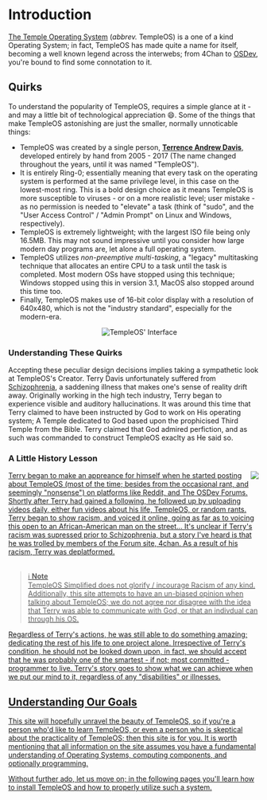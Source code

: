 # Introduction

[The Temple Operating System](https://www.templeos.org/) (_abbrev._ TempleOS) is a one of a kind Operating System; in fact, TempleOS has made quite a name for itself, becoming a well known legend across the interwebs; from 4Chan to [OSDev](https://wiki.osdev.org/Notable_Projects), you're bound to find some connotation to it.

<!--
DEV NOTE HERE!
If you ever would like to use <br> just make sure to make a close tag like this:
<br></br>
Otherwise you'll recieve errors; it's just something dumb with React.
-->

## Quirks

To understand the popularity of TempleOS, requires a simple glance at it - and may a little bit of technological appreciation 😄. Some of the things that make TempleOS astonishing are just the smaller, normally unnoticable things:

- TempleOS was created by a single person, [**Terrence Andrew Davis**](https://www.youtube.com/watch?v=UCgoxQCf5Jg), developed entirely by hand from 2005 - 2017 (The name changed throughout the years, until it was named "TempleOS").
- It is entirely Ring-0; essentially meaning that every task on the operating system is performed at the same privilege level, in this case on the lowest-most ring. This is a bold design choice as it means TempleOS is more susceptible to viruses - or on a more realistic level; user mistake - as no permission is needed to "elevate" a task (think of "sudo", and the "User Access Control" / "Admin Prompt" on Linux and Windows, respectively).
- TempleOS is extremely lightweight; with the largest ISO file being only 16.5MB. This may not sound impressive until you consider how large modern day programs are, let alone a full operating system.
- TempleOS utilizes _non-preemptive multi-tasking_, a "legacy" multitasking technique that allocates an entire CPU to a task until the task is completed. Most modern OSs have stopped using this technique; Windows stopped using this in version 3.1, MacOS also stopped around this time too.
- Finally, TempleOS makes use of 16-bit color display with a resolution of 640x480, which is not the "industry standard", especially for the modern-era.
  <p align="center">
    <img src="/screenshots/templeos.png" alt="TempleOS' Interface" />
  </p>

### Understanding These Quirks

Accepting these peculiar design decisions implies taking a sympathetic look at TempleOS's Creator. Terry Davis unfortunately suffered from [Schizophrenia](https://www.mayoclinic.org/diseases-conditions/schizophrenia/symptoms-causes/syc-20354443), a saddening illness that makes one's sense of reality drift away. Originally working in the high tech industry, Terry began to experience visible and auditory hallucinations. It was around this time that Terry claimed to have been instructed by God to work on His operating system; A Temple dedicated to God based upon the prophicised Third Temple from the Bible. Terry claimed that God admired perfiction, and as such was commanded to construct TempleOS exaclty as He said so.

### A Little History Lesson

<!--
This here allows us to have text beside our image :)
-->

<div class="doc-left">
  <a href="https://templeos.org/" imageanchor="1" />
  <img align="right" src="/img/youngterry.jpg" border="0" />
  Terry began to make an appreance for himself when he started posting about
  TempleOS (most of the time; besides from the occasional rant, and seemingly
  "nonsense") on platforms like Reddit, and The OSDev Forums. Shortly after
  Terry had gained a following, he followed up by uploading videos daily, either
  fun videos about his life, TempleOS, or random rants. Terry began to show
  racism, and voiced it online, going as far as to voicing this open to an
  African-American man on the street... It's unclear if Terry's racism was
  supressed prior to Schizophrenia, but a story I've heard is that he was
  trolled by members of the Forum site, 4chan. As a result of his racism, Terry
  was deplatformed.
</div>
<br />

> ℹ️ **Note** <br/>
> TempleOS Simplified does not glorify / incourage Racism of any kind. Additionally, this site attempts to have an un-biased opinion when talking about TempleOS; we do not agree nor disagree with the idea that Terry was able to communicate with God, or that an indivdual can through his OS.

Regardless of Terry's actions, he was still able to do something amazing; dedicating the rest of his life to one project alone. Irrespective of Terry's condition, he should not be looked down upon, in fact, we should accept that he was probably one of the smartest - if not; most committed - programmer to live. Terry's story goes to show what we can achieve when we put our mind to it, regardless of any "disabilities" or illnesses.

## Understanding Our Goals

This site will hopefully unravel the beauty of TempleOS, so if you're a person who'd like to learn TempleOS, or even a person who is skeptical about the practicality of TempleOS; then this site is for you. It is worth mentioning that all information on the site assumes you have a fundamental understanding of Operating Systems, computing components, and optionally programming.

Without further ado, let us move on; in the following pages you'll learn how to install TempleOS and how to properly utilize such a system.
